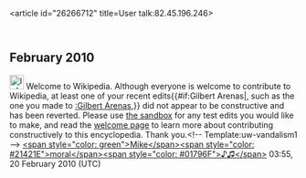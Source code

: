 <article id="26266712" title=User talk:82.45.196.246>
	<talkpage id="26266712" title="User talk:82.45.196.246">
== February 2010 ==
[[File:Information.svg|25px]] Welcome to Wikipedia. Although everyone is welcome to contribute to Wikipedia, at least one of your recent edits{{#if:Gilbert Arenas|, such as the one you made to [[:Gilbert Arenas]],}} did not appear to be constructive and has been reverted. Please use [[Wikipedia:Sandbox|the sandbox]] for any test edits you would like to make, and read the [[Wikipedia:Welcoming committee/Welcome to Wikipedia|welcome page]] to learn more about contributing constructively to this encyclopedia. Thank you.&lt;!-- Template:uw-vandalism1 --&gt; [[User:The New Mikemoral|&lt;span style=&quot;color: green&quot;&gt;Mike&lt;/span&gt;]][[User talk:The New Mikemoral|&lt;span style=&quot;color: #21421E&quot;&gt;moral&lt;/span&gt;]][[Special:Contributions/The New Mikemoral|&lt;span style=&quot;color: #01796F&quot;&gt;♪♫&lt;/span&gt;]] 03:55, 20 February 2010 (UTC)
	</talkpage>
</article>